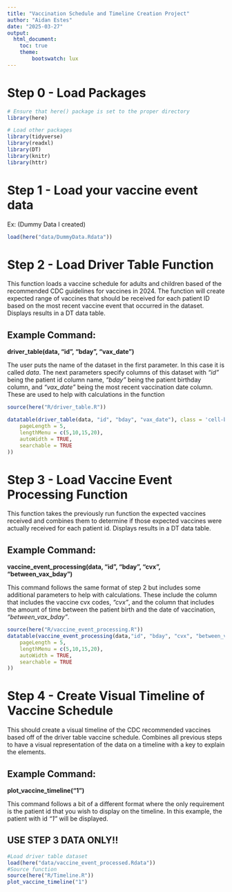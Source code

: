 ```yaml
---
title: "Vaccination Schedule and Timeline Creation Project"
author: "Aidan Estes"
date: "2025-03-27"
output: 
  html_document:
    toc: true
    theme:
        bootswatch: lux
---
```


# Step 0 - Load Packages

```r
# Ensure that here() package is set to the proper directory 
library(here)
```

```r
# Load other packages
library(tidyverse)
library(readxl)
library(DT)
library(knitr)
library(httr)
```

# Step 1 - Load your vaccine event data

Ex: (Dummy Data I created)

```r
load(here("data/DummyData.Rdata"))
```

# Step 2 - Load Driver Table Function

This function loads a vaccine schedule for adults and children based of the recommended CDC guidelines for vaccines in 2024. The function will create expected range of vaccines that should be received for each patient ID based on the most recent vaccine event that occurred in the dataset. Displays results in a DT data table.

## Example Command: 
**driver_table(data, "id", "bday", "vax_date")**

The user puts the name of the dataset in the first parameter. In this case it is called *data*. The next parameters specify columns of this dataset with *"id"* being the patient id column name, *"bday"* being the patient birthday column, and *"vax_date"* being the most recent vaccination date column. These are used to help with calculations in the function

```r
source(here("R/driver_table.R"))

datatable(driver_table(data, "id", "bday", "vax_date"), class = 'cell-border stripe', options = list(
    pageLength = 5,
    lengthMenu = c(5,10,15,20),
    autoWidth = TRUE,
    searchable = TRUE
))

```

# Step 3 - Load Vaccine Event Processing Function

This function takes the previously run function the expected vaccines received and combines them to determine if those expected vaccines were actually received for each patient id. Displays results in a DT data table.

## Example Command:
**vaccine_event_processing(data, "id", "bday", "cvx", "between_vax_bday")**

This command follows the same format of step 2 but includes some additional parameters to help with calculations. These include the column that includes the vaccine cvx codes, *"cvx"*, and the column that includes the amount of time between the patient birth and the date of vaccination, *"between_vax_bday"*. 


```r
source(here("R/vaccine_event_processing.R"))
datatable(vaccine_event_processing(data,"id", "bday", "cvx", "between_vax_bday"), class = 'cell-border stripe', options = list(
    pageLength = 5,
    lengthMenu = c(5,10,15,20),
    autoWidth = TRUE,
    searchable = TRUE
))

```

# Step 4 - Create Visual Timeline of Vaccine Schedule

This should create a visual timeline of the CDC recommended vaccines based off of the driver table vaccine schedule. Combines all previous steps to have a visual representation of the data on a timeline with a key to explain the elements.

## Example Command:
**plot_vaccine_timeline("1")**

This command follows a bit of a different format where the only requirement is the patient id that you wish to display on the timeline. In this example, the patient with id *"1"* will be displayed. 

**USE STEP 3 DATA ONLY!!**
---

```r
#Load driver table dataset
load(here("data/vaccine_event_processed.Rdata"))
#Source function
source(here("R/Timeline.R"))
plot_vaccine_timeline("1")
```
